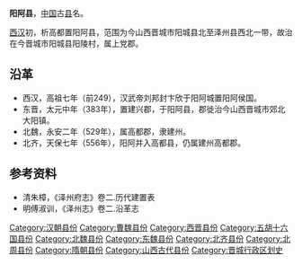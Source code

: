 '''阳阿县'''，[[中国|中国]]古[[县|县]]名。

[[西汉|西汉]]初，析高都置阳阿县，范围为今山西晋城市阳城县北至泽州县西北一带，故治在今晋城市阳城县阳陵村，属上党郡。

== 沿革 ==
*西汉，高祖七年（前249），汉武帝刘邦封卞欣于阳阿城置阳阿侯国。
*东晋，太元中年（383年），置建兴郡，于阳阿县，郡徙治今山西晋城市郊北大阳镇。
*北魏，永安二年（529年），属高都郡，隶建州。
*北齐，天保七年（556年），阳阿并入高都县，仍属建州高都郡。

== 参考资料 ==
*清朱樟，《泽州府志》卷二.历代建置表
*明傅淑训，《泽州志》卷二.沿革志

{{山西行政区划小作品}}
{{DEFAULTSORT:G}}
[[Category:汉朝县份|Category:汉朝县份]]
[[Category:曹魏县份|Category:曹魏县份]]
[[Category:西晋县份|Category:西晋县份]]
[[Category:五胡十六国县份|Category:五胡十六国县份]]
[[Category:北魏县份|Category:北魏县份]]
[[Category:东魏县份|Category:东魏县份]]
[[Category:北齐县份|Category:北齐县份]]
[[Category:北周县份|Category:北周县份]]
[[Category:隋朝县份|Category:隋朝县份]]
[[Category:山西古代县份|Category:山西古代县份]]
[[Category:晋城行政区划史|Category:晋城行政区划史]]